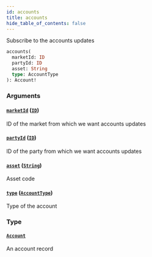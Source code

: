 ```yaml
---
id: accounts
title: accounts
hide_table_of_contents: false
---
```



Subscribe to the accounts updates

```graphql
accounts(
  marketId: ID
  partyId: ID
  asset: String
  type: AccountType
): Account!
```


### Arguments

#### [`marketId`](#) ([`ID`](/docs/mainnet/graphql/scalars/id))

ID of the market from which we want accounts updates


#### [`partyId`](#) ([`ID`](/docs/mainnet/graphql/scalars/id))

ID of the party from which we want accounts updates


#### [`asset`](#) ([`String`](/docs/mainnet/graphql/scalars/string))

Asset code


#### [`type`](#) ([`AccountType`](/docs/mainnet/graphql/enums/account-type))

Type of the account


### Type

#### [`Account`](/docs/mainnet/graphql/objects/account)

An account record




